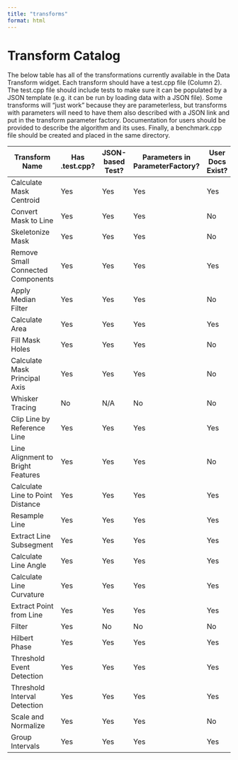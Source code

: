 ```yaml
---
title: "transforms"
format: html
---
```


# Transform Catalog

The below table has all of the transformations currently available in the Data Transform widget. Each transform should have a test.cpp file (Column 2). The test.cpp file should include tests to make sure it can be populated by a JSON template (e.g. it can be run by loading data with a JSON file). Some transforms will "just work" because they are parameterless, but transforms with parameters will need to have them also described with a JSON link and put in the transform parameter factory. Documentation for users should be provided to describe the algorithm and its uses. Finally, a benchmark.cpp file should be created and placed in the same directory.

| Transform Name | Has .test.cpp? | JSON-based Test? | Parameters in ParameterFactory? | User Docs Exist? | Has benchmark.cpp? | Benchmark Results |
|-----------|-----------|-----------|-----------|-----------|-----------|-----------|
| Calculate Mask Centroid | Yes | Yes | Yes | Yes |  |  |
| Convert Mask to Line | Yes | Yes | Yes | No | No |  |
| Skeletonize Mask | Yes | Yes | Yes | No | No |  |
| Remove Small Connected Components | Yes | Yes | Yes | Yes | No |  |
| Apply Median Filter | Yes | Yes | Yes | No | No |  |
| Calculate Area | Yes | Yes | Yes | Yes | No |  |
| Fill Mask Holes | Yes | Yes | Yes | No | No |  |
| Calculate Mask Principal Axis | Yes | Yes | Yes | No | No |  |
| Whisker Tracing | No | N/A | No | No | No |  |
| Clip Line by Reference Line | Yes | Yes | Yes | Yes | No |  |
| Line Alignment to Bright Features | Yes | Yes | Yes | No | Yes | 10 images in 2ms |
| Calculate Line to Point Distance | Yes | Yes | Yes | Yes | No |  |
| Resample Line | Yes | Yes | Yes | Yes | No |  |
| Extract Line Subsegment | Yes | Yes | Yes | Yes | No |  |
| Calculate Line Angle | Yes | Yes | Yes | Yes | No |  |
| Calculate Line Curvature | Yes | Yes | Yes | Yes | No |  |
| Extract Point from Line | Yes | Yes | Yes | Yes | No |  |
| Filter | Yes | No | No | No | No |  |
| Hilbert Phase | Yes | Yes | Yes | Yes | No |  |
| Threshold Event Detection | Yes | Yes | Yes | Yes | No |  |
| Threshold Interval Detection | Yes | Yes | Yes | Yes | No |  |
| Scale and Normalize | Yes | Yes | Yes | No | No |  |
| Group Intervals | Yes | Yes | Yes | Yes | No |  |
